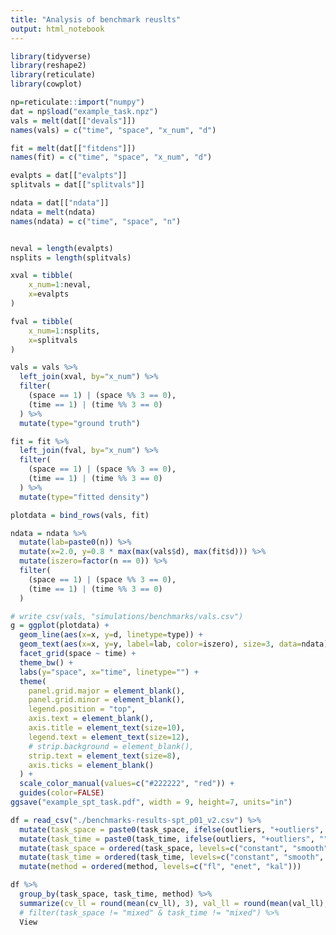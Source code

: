 ```yaml
---
title: "Analysis of benchmark reuslts"
output: html_notebook
---
```


```r
library(tidyverse)
library(reshape2)
library(reticulate)
library(cowplot)
```

```r
np=reticulate::import("numpy")
dat = np$load("example_task.npz")
vals = melt(dat[["devals"]])
names(vals) = c("time", "space", "x_num", "d")

fit = melt(dat[["fitdens"]])
names(fit) = c("time", "space", "x_num", "d")

evalpts = dat[["evalpts"]]
splitvals = dat[["splitvals"]]

ndata = dat[["ndata"]]
ndata = melt(ndata)
names(ndata) = c("time", "space", "n")


neval = length(evalpts)
nsplits = length(splitvals)

xval = tibble(
    x_num=1:neval,
    x=evalpts
)

fval = tibble(
    x_num=1:nsplits,
    x=splitvals
)

vals = vals %>% 
  left_join(xval, by="x_num") %>% 
  filter(
    (space == 1) | (space %% 3 == 0),
    (time == 1) | (time %% 3 == 0)
  ) %>% 
  mutate(type="ground truth")

fit = fit %>% 
  left_join(fval, by="x_num") %>% 
  filter(
    (space == 1) | (space %% 3 == 0),
    (time == 1) | (time %% 3 == 0)
  ) %>% 
  mutate(type="fitted density")

plotdata = bind_rows(vals, fit)

ndata = ndata %>% 
  mutate(lab=paste0(n)) %>% 
  mutate(x=2.0, y=0.8 * max(max(vals$d), max(fit$d))) %>% 
  mutate(iszero=factor(n == 0)) %>% 
  filter(
    (space == 1) | (space %% 3 == 0),
    (time == 1) | (time %% 3 == 0)
  )

# write_csv(vals, "simulations/benchmarks/vals.csv")
g = ggplot(plotdata) +
  geom_line(aes(x=x, y=d, linetype=type)) +
  geom_text(aes(x=x, y=y, label=lab, color=iszero), size=3, data=ndata) +
  facet_grid(space ~ time) + 
  theme_bw() + 
  labs(y="space", x="time", linetype="") +
  theme(
    panel.grid.major = element_blank(),
    panel.grid.minor = element_blank(),
    legend.position = "top",
    axis.text = element_blank(),
    axis.title = element_text(size=10),
    legend.text = element_text(size=12),
    # strip.background = element_blank(),
    strip.text = element_text(size=8),
    axis.ticks = element_blank()
  ) + 
  scale_color_manual(values=c("#222222", "red")) +
  guides(color=FALSE)
ggsave("example_spt_task.pdf", width = 9, height=7, units="in")
```



```r
df = read_csv("./benchmarks-results-spt_p01_v2.csv") %>% 
  mutate(task_space = paste0(task_space, ifelse(outliers, "+outliers", ""))) %>% 
  mutate(task_time = paste0(task_time, ifelse(outliers, "+outliers", ""))) %>% 
  mutate(task_space = ordered(task_space, levels=c("constant", "smooth", "mixed", "mixed+outliers"))) %>% 
  mutate(task_time = ordered(task_time, levels=c("constant", "smooth", "mixed", "mixed+outliers"))) %>% 
  mutate(method = ordered(method, levels=c("fl", "enet", "kal")))
```

```r
df %>% 
  group_by(task_space, task_time, method) %>%
  summarize(cv_ll = round(mean(cv_ll), 3), val_ll = round(mean(val_ll), 3)) %>% 
  # filter(task_space != "mixed" & task_time != "mixed") %>% 
  View
```



<!-- ```{r} -->
<!-- dat = read_csv("benchmarks-results-3.csv") %>%  -->
<!--   mutate(neg_ll = -log(likelihood))  -->
<!-- ``` -->


<!-- Summaries using values -->

<!-- ```{r} -->
<!-- dat %>%  -->
<!--   group_by(task, method) %>%  -->
<!--   summarize(neg_ll_mean = mean(neg_ll), -->
<!--             rmise_mean = mean(rmise), -->
<!--             miae_mean = mean(miae)) -->
<!-- ``` -->

<!-- Summaries using ranks -->

<!-- ```{r} -->
<!-- dat %>%  -->
<!--   group_by(task, experiment) %>%  -->
<!--   mutate(rank_neg_ll = rank(neg_ll), -->
<!--          rank_rmise = rank(rmise), -->
<!--          rank_miae = rank(miae)) %>%  -->
<!--   ungroup() %>%  -->
<!--   group_by(task, method) %>%  -->
<!--   summarize(rank_neg_ll_mean = mean(rank_neg_ll), -->
<!--             rank_rmise_mean = mean(rank_rmise), -->
<!--             rank_miae_mean = mean(rank_miae)) -->
<!-- ``` -->

